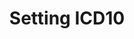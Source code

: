 ---
title: "Setting ICD10 "
description: "Description of your new file."
sidebarTitle: "Adding ICD10"
---